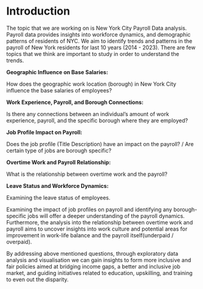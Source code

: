 # Introduction

The topic that we are working on is New York City Payroll Data analysis. Payroll data provides insights into workforce dynamics, and demographic patterns of residents of NYC. We aim to identify trends and patterns in the payroll of New York residents for last 10 years (2014 - 2023). There are few topics that we think are important to study in order to understand the trends. 

**Geographic Influence on Base Salaries:**

How does the geographic work location (borough) in  New York City influence the base salaries of employees?

**Work Experience, Payroll, and Borough Connections:**

Is there any connections between an individual's amount of work experience, payroll, and the specific borough where they are employed?

**Job Profile Impact on Payroll:**

Does the job profile (Title Description) have an impact on the payroll? / Are certain type of jobs are borough specific?


**Overtime Work and Payroll Relationship:**

What is the relationship between overtime work and the payroll?

**Leave Status and Workforce Dynamics:**

Examining the leave status of employees.


Examining the impact of job profiles on payroll and identifying any borough-specific jobs will offer a deeper understanding of the payroll dynamics. Furthermore, the analysis into the relationship between overtime work and payroll aims to uncover insights into work culture and potential areas for improvement in work-life balance and the payroll itself(underpaid / overpaid).

By addressing above mentioned questions, through exploratory data analysis and visualisation  we can gain insights to form more inclusive and fair policies aimed  at bridging income gaps, a better and inclusive job market, and guiding initiatives related to education, upskilling, and training to even out the disparity. 

